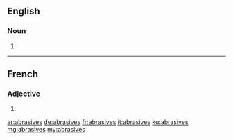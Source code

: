 ==English==

===Noun===
{{head|en}}

# {{plural of|abrasive}}

----

==French==

===Adjective===
{{fr-adj-form}} {{f-p}}

# {{feminine plural of|abrasif|lang=fr}}

[[ar:abrasives]]
[[de:abrasives]]
[[fr:abrasives]]
[[it:abrasives]]
[[ku:abrasives]]
[[mg:abrasives]]
[[my:abrasives]]